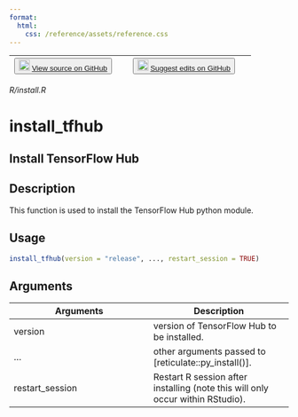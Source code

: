 ```yaml
---
format:
  html:
    css: /reference/assets/reference.css
---
```


| <button class="button"> ![](/reference/assets/GitHub-Mark-32px.png){width="20"} [View source on GitHub](https://github.com/rstudio/tfhub//blob/main/R/install.R) </button> | <button class="button"> ![](/reference/assets/GitHub-Mark-32px.png){width="20"} [Suggest edits on GitHub](https://github.com/rstudio/tfhub//edit/main/R/install.R) </button> |
|:------------------------------:|:--------------------------------------:|

*R/install.R*

# install_tfhub

## Install TensorFlow Hub

## Description
This function is used to install the TensorFlow Hub python module. 


## Usage
```r
install_tfhub(version = "release", ..., restart_session = TRUE) 
```

## Arguments
|Arguments|Description|
|---|---|
| version | version of TensorFlow Hub to be installed. |
| ... | other arguments passed to [reticulate::py_install()]. |
| restart_session | Restart R session after installing (note this will only occur within RStudio). |







